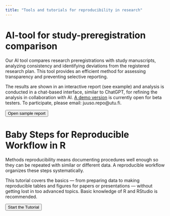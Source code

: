 ```yaml
---
title: "Tools and tutorials for reproducibility in research"
---
```


# **AI-tool for study-preregistration comparison**

Our AI tool compares research preregistrations with study manuscripts, analyzing consistency and identifying deviations from the registered research plan. This tool provides an efficient method for assessing transparency and preventing selective reporting.

The results are shown in an interactive report (<a href="https://app.powerbi.com/view?r=eyJrIjoiZjFmZjNlMjgtMjI2Ni00MWM0LTlmYjMtOTlmOGRiMmYzOWYyIiwidCI6ImY1OTJjYjVmLWI4YmMtNDFiOS05MDFmLTlhOTlhYjg0YWZhNiIsImMiOjh9" style="text-decoration: none;">see example</a>) and analysis is conducted in a chat-based interface, similar to ChatGPT, for refining the analysis in collaboration with AI. <a href = "https://bit.ly/reproanalyst">A demo version</a> is currently open for beta testers. To participate, please email: juuso.repo\@utu.fi.

::: {.d-grid .gap-2}
<a href="https://app.powerbi.com/view?r=eyJrIjoiZjFmZjNlMjgtMjI2Ni00MWM0LTlmYjMtOTlmOGRiMmYzOWYyIiwidCI6ImY1OTJjYjVmLWI4YmMtNDFiOS05MDFmLTlhOTlhYjg0YWZhNiIsImMiOjh9" style="text-decoration: none;"> <button class="btn btn-lg btn-primary" type="button">Open sample report </button> </a>
:::

# **Baby Steps for Reproducible Workflow in R**

Methods reproducibility means documenting procedures well enough so they can be repeated with similar or different data. A reproducible workflow organizes these steps systematically.

This tutorial covers the basics — from preparing data to making reproducible tables and figures for papers or presentations — without getting lost in too advanced topics. Basic knowledge of R and RStudio is recommended.

::: {.d-grid .gap-2}
<a href="babysteps.html" style="text-decoration: none;"> <button class="btn btn-lg btn-primary" type="button">Start the Tutorial</button> </a>
:::
